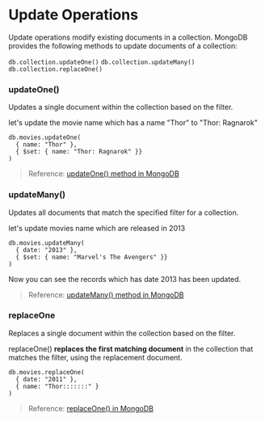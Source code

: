 # Update Operations

Update operations modify existing documents in a collection. MongoDB provides the following methods to update documents of a collection:

`db.collection.updateOne()` `db.collection.updateMany()`
`db.collection.replaceOne()`

### updateOne()

Updates a single document within the collection based on the filter.

let's update the movie name which has a name "Thor" to "Thor: Ragnarok"

```
db.movies.updateOne(
  { name: "Thor" }, 
  { $set: { name: "Thor: Ragnarok" }}
)
```

>Reference: [updateOne() method in MongoDB](https://docs.mongodb.com/manual/reference/method/db.collection.updateOne/#mongodb-method-db.collection.updateOne)

### updateMany()

Updates all documents that match the specified filter for a collection.

let's update movies name which are released in 2013

```
db.movies.updateMany(
  { date: "2013" }, 
  { $set: { name: "Marvel's The Avengers" }}
)
```
Now you can see the records which has date 2013 has been updated.

>Reference: [updateMany() method in MongoDB](https://docs.mongodb.com/manual/reference/method/db.collection.updateMany/#mongodb-method-db.collection.updateMany)

### replaceOne

Replaces a single document within the collection based on the filter.

replaceOne() **replaces the first matching document** in the collection that matches the filter, using the replacement document.

```
db.movies.replaceOne(
  { date: "2011" }, 
  { name: "Thor:::::::" }
)
```

>Reference: [replaceOne() in MongoDB](https://docs.mongodb.com/manual/reference/method/db.collection.replaceOne/)



